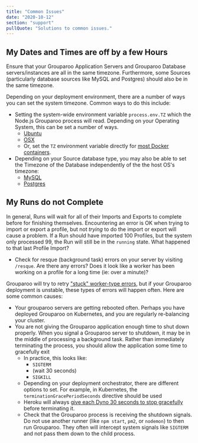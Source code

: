 ```yaml
---
title: "Common Issues"
date: "2020-10-12"
section: "support"
pullQuote: "Solutions to common issues."
---
```


## My Dates and Times are off by a few Hours

Ensure that your Grouparoo Application Servers and Grouparoo Database servers/instances are all in the same timezone. Furthermore, some Sources (particularly database sources like MySQL and Postgres) should also be in the same timezone.

Depending on your deployment environment, there are a number of ways you can set the system timezone. Common ways to do this include:

- Setting the system-wide environment variable `process.env.TZ` which the Node.js Grouparoo process will read. Depending on your Operating System, this can be set a number of ways.
  - [Ubuntu](https://linuxize.com/post/how-to-set-or-change-timezone-on-ubuntu-18-04/)
  - [OSX](https://support.apple.com/en-us/HT203413)
  - Or, set the `TZ` environment variable directly for [most Docker containers](https://stackoverflow.com/questions/57607381/how-do-i-change-timezone-in-a-docker-container).
- Depending on your Source database type, you may also be able to set the Timezone of the Database independently of the the host OS's timezone:
  - [MySQL](https://phoenixnap.com/kb/change-mysql-time-zone)
  - [Postgres](https://kb.objectrocket.com/postgresql/postgresql-set-time-zone-1064)

## My Runs do not Complete

In general, Runs will wait for all of their Imports and Exports to complete before for finishing themselves. Encountering an error is OK when trying to import or export a profile, but not _trying_ to do the import or export will cause a problem. If a Run should have imported 100 Profiles, but the system only processed 99, the Run will still be in the `running` state. What happened to that last Profile Import?

- Check for resque (background task) errors on your server by visiting `/resque`. Are there any errors? Does it look like a worker has been working on a profile for a long time (ie: over a minute)?

Grouparoo will try to retry ["stuck" worker-type errors](https://github.com/actionhero/node-resque#failed-worker-management), but if your Grouparoo deployment is unstable, these types of errors will happen often. Here are some common causes:

- Your grouparoo servers are getting rebooted often. Perhaps you have deployed Grouparoo on Kubernetes, and you are regularly re-balancing your cluster.
- You are not giving the Grouparoo application enough time to shut down properly. When you signal a Grouparoo server to shutdown, it may be in the middle of processing a background task. Rather than immediately terminating the process, you should allow the application some time to gracefully exit
  - In practice, this looks like:
    - `SIGTERM`
    - (wait 30 seconds)
    - `SIGKILL`
  - Depending on your deployment orchestrator, there are different options to set. For example, in Kubernetes, the `terminationGracePeriodSeconds` directive should be used
  - Heroku will always [give each Dyno 30 seconds to stop gracefully](https://devcenter.heroku.com/articles/dynos#graceful-shutdown-with-sigterm) before terminating it.
  - Check that the Grouparoo process is receiving the shutdown signals. Do not use another runner (like `npm start`, `pm2`, or `nodemon`) to then run Grouparoo. They often will intercept system signals like `SIGTERM` and not pass them down to the child process.

